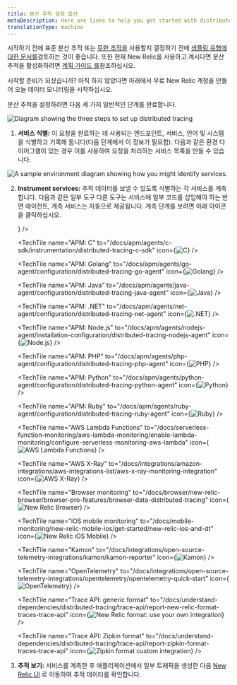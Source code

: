 ```yaml
---
title: 분산 추적 설정 옵션
metaDescription: Here are links to help you get started with distributed tracing
translationType: machine
---
```




















시작하기 전에 표준 분산 추적 또는 [무한 추적을](/docs/distributed-tracing/infinite-tracing/introduction-infinite-tracing) 사용할지 결정하기 전에 [샘플링 유형에 대한 문서를](/docs/distributed-tracing/concepts/how-new-relic-distributed-tracing-works)검토하는 것이 좋습니다. 또한 현재 New Relic을 사용하고 계시다면 <InlinePopover type="apm"/>분산 추적을 활성화하려면 [계획 가이드 를](/docs/distributed-tracing/concepts/distributed-tracing-planning-guide)참조하십시오.

시작할 준비가 되셨습니까? 아직 하지 않았다면 아래에서 무료 New Relic 계정을 만들어 오늘 데이터 모니터링을 시작하십시오.

<InlineSignup/>

분산 추적을 설정하려면 다음 세 가지 일반적인 단계를 완료합니다.

<img
  title="Diagram showing the three steps to set up distributed tracing."
  alt="Diagram showing the three steps to set up distributed tracing"
  src={distributedtracingHighLevelDistTr}
/>

1. **서비스 식별:** 이 요청을 완료하는 데 사용되는 엔드포인트, 서비스, 언어 및 시스템을 식별하고 기록해 둡니다(다음 단계에서 이 정보가 필요함). 다음과 같은 환경 다이어그램이 있는 경우 이를 사용하여 요청을 처리하는 서비스 목록을 만들 수 있습니다.

<img
  title="A sample environment diagram showing how you might identify services."
  alt="A sample environment diagram showing how you might identify services."
  src={distributedtracingDistributedTracingMap}
/>

2. **Instrument services:** 추적 데이터를 보낼 수 있도록 식별하는 각 서비스를 계측합니다. 다음과 같은 일부 도구 <InlinePopover type="apm"/>다른 도구는 서비스에 일부 코드를 삽입해야 하는 반면 에이전트, 계측 서비스는 자동으로 제공됩니다. 계측 단계를 보려면 아래 아이콘을 클릭하십시오.

   <TechTileGrid>
     <TechTile
       name="Android mobile monitoring"
       to="/docs/mobile-monitoring/new-relic-mobile-android/get-started/new-relic-mobile-and-dt"
       icon={<img src={distributedtracingMobilemonitoring} alt="New Relic Android Mobile"/>}
     />

     <TechTile
       name="APM: C"
       to="/docs/apm/agents/c-sdk/instrumentation/distributed-tracing-c-sdk"
       icon={<img src={distributedtracingC} alt="C"/>}
     />

     <TechTile
       name="APM: Golang"
       to="/docs/apm/agents/go-agent/configuration/distributed-tracing-go-agent"
       icon={<img src={distributedtracingGo} alt="Golang"/>}
     />

     <TechTile
       name="APM: Java"
       to="/docs/apm/agents/java-agent/configuration/distributed-tracing-java-agent"
       icon={<img src={distributedtracingJava} alt="Java"/>}
     />

     <TechTile
       name="APM: .NET"
       to="/docs/apm/agents/net-agent/configuration/distributed-tracing-net-agent"
       icon={<img src={distributedtracingDotnet} alt=".NET"/>}
     />

     <TechTile
       name="APM: Node.js"
       to="/docs/apm/agents/nodejs-agent/installation-configuration/distributed-tracing-nodejs-agent"
       icon={<img src={distributedtracingNodejs} alt="Node.js"/>}
     />

     <TechTile
       name="APM: PHP"
       to="/docs/apm/agents/php-agent/configuration/distributed-tracing-php-agent"
       icon={<img src={distributedtracingPhp} alt="PHP"/>}
     />

     <TechTile
       name="APM: Python"
       to="/docs/apm/agents/python-agent/configuration/distributed-tracing-python-agent"
       icon={<img src={distributedtracingPython} alt="Python"/>}
     />

     <TechTile
       name="APM: Ruby"
       to="/docs/apm/agents/ruby-agent/configuration/distributed-tracing-ruby-agent"
       icon={<img src={distributedtracingRuby} alt="Ruby"/>}
     />

     <TechTile
       name="AWS Lambda Functions"
       to="/docs/serverless-function-monitoring/aws-lambda-monitoring/enable-lambda-monitoring/configure-serverless-monitoring-aws-lambda"
       icon={<img src={distributedtracingAwsLambda} alt="AWS Lambda Functions"/>}
     />

     <TechTile
       name="AWS X-Ray"
       to="/docs/integrations/amazon-integrations/aws-integrations-list/aws-x-ray-monitoring-integration"
       icon={<img src={distributedtracingAwsXray} alt="AWS X-Ray"/>}
     />

     <TechTile
       name="Browser monitoring"
       to="/docs/browser/new-relic-browser/browser-pro-features/browser-data-distributed-tracing"
       icon={<img src={distributedtracingBrowser} alt="New Relic Browser"/>}
     />

     <TechTile
       name="iOS mobile monitoring"
       to="/docs/mobile-monitoring/new-relic-mobile-ios/get-started/new-relic-ios-and-dt"
       icon={<img src={distributedtracingMobilemonitoring} alt="New Relic iOS Mobile"/>}
     />

     <TechTile
       name="Kamon"
       to="/docs/integrations/open-source-telemetry-integrations/kamon/kamon-reporter"
       icon={<img src={distributedtracingKamon} alt="Kamon"/>}
     />

     <TechTile
       name="OpenTelemetry"
       to="/docs/integrations/open-source-telemetry-integrations/opentelemetry/opentelemetry-quick-start"
       icon={<img src={distributedtracingOpenTelemetry} alt="OpenTelemetry"/>}
     />

     <TechTile
       name="Trace API: generic format"
       to="/docs/understand-dependencies/distributed-tracing/trace-api/report-new-relic-format-traces-trace-api"
       icon={<img src={distributedtracingNewRelicOld} alt="New Relic format: use your own integration"/>}
     />

     <TechTile
       name="Trace API: Zipkin format"
       to="/docs/understand-dependencies/distributed-tracing/trace-api/report-zipkin-format-traces-trace-api"
       icon={<img src={distributedtracingZipkin} alt="Zipkin format custom integration"/>}
     />
   </TechTileGrid>

3. **추적 보기:** 서비스를 계측한 후 애플리케이션에서 일부 트래픽을 생성한 다음 [New Relic UI](https://one.newrelic.com/launcher/distributed-tracing.launcher) 로 이동하여 추적 데이터를 확인합니다.